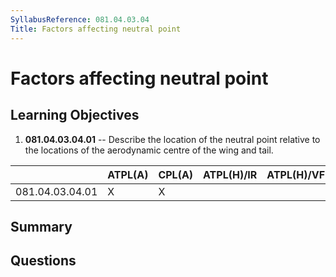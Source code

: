 ```yaml
---
SyllabusReference: 081.04.03.04
Title: Factors affecting neutral point
---
```


# Factors affecting neutral point

## Learning Objectives

1.  **081.04.03.04.01** -- Describe the location of the neutral point relative to
    the locations of the aerodynamic centre of the wing and tail.

|                 | ATPL(A) | CPL(A) | ATPL(H)/IR | ATPL(H)/VFR | CPL(H) | IR | CBIR(A) |
| --------------- | ------- | ------ | ---------- | ----------- | ------ | -- | ------- |
| 081.04.03.04.01 | X       | X      |            |             |        |    |         |

## Summary

## Questions
